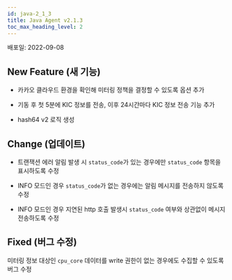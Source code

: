 ```yaml
---
id: java-2_1_3
title: Java Agent v2.1.3
toc_max_heading_level: 2
---
```



배포일: 2022-09-08

## New Feature (새 기능)

- 카카오 클라우드 환경을 확인해 미터링 정책을 결정할 수 있도록 옵션 추가

- 기동 후 첫 5분에 KIC 정보를 전송, 이후 24시간마다 KIC 정보 전송 기능 추가

- hash64 v2 로직 생성

## Change (업데이트)

- 트랜잭션 에러 알림 발생 시 `status_code`가 있는 경우에만 `status_code` 항목을 표시하도록 수정

- INFO 모드인 경우 `status_code`가 없는 경우에는 알림 메시지를 전송하지 않도록 수정

- INFO 모드인 경우 지연된 http 호출 발생시 `status_code` 여부와 상관없이 메시지 전송하도록 수정

## Fixed (버그 수정)

미터링 정보 대상인 `cpu_core` 데이터를 write 권한이 없는 경우에도 수집할 수 있도록 버그 수정